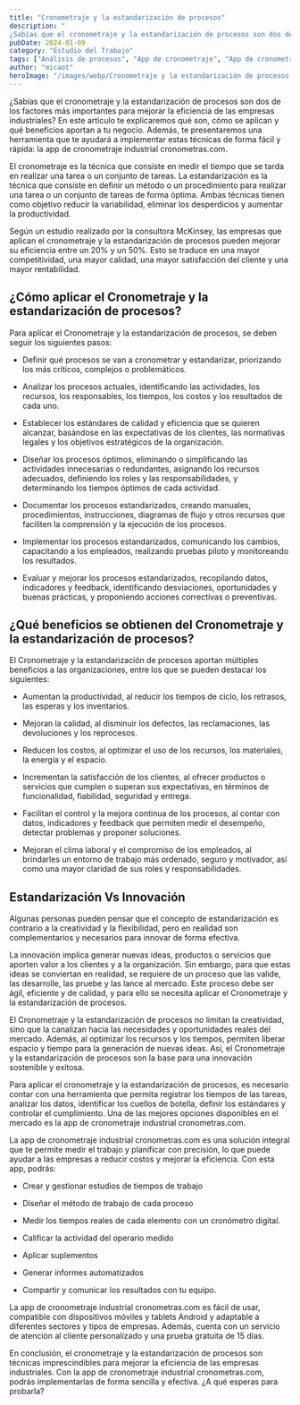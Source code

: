 ```yaml
---
title: "Cronometraje y la estandarización de procesos"
description: "
¿Sabías que el cronometraje y la estandarización de procesos son dos de los factores más importantes para mejorar la eficiencia de las empresas indus..."
pubDate: 2024-01-09
category: "Estudio del Trabajo"
tags: ["Análisis de procesos", "App de cronometraje", "App de cronometraje industrial", "Aumento de la productividad", "Beneficios de la estandarización", "Beneficios del cronometraje", "calidad", "Comunicación en equipo.", "costos", "Creatividad", "Cronometraje", "Cronometraje industrial", "Cronometras.com", "cronometras.com.", "CronometrasApp", "Diseño de procesos óptimos", "Documentación de procesos", "Eficiencia empresarial", "eficiencia industrial", "Eliminación de desperdicios", "Estándares de calidad", "estandarización", "Estandarización de procesos", "Estudio de tiempos", "Evaluación y mejora continua", "Flexibilidad", "Gestión de estudios de tiempos", "Herramienta de medición de tiempos", "Implementación de procesos", "Informes automatizados", "Informes de eficiencia", "Innovación", "Innovación y estandarización", "Medición de actividades", "Medición de tiempos de trabajo", "Mejora continua", "Mejora de la eficiencia", "Optimización de procesos", "Planificación de la producción", "Productividad", "Reducción de tiempos", "Rentabilidad", "Satisfacción del cliente"]
author: "micaot"
heroImage: "/images/webp/Cronometraje y la estandarización de procesos.webp"
---
```


¿Sabías que el cronometraje y la estandarización de procesos son dos de los factores más importantes para mejorar la eficiencia de las empresas industriales? En este artículo te explicaremos qué son, cómo se aplican y qué beneficios aportan a tu negocio. Además, te presentaremos una herramienta que te ayudará a implementar estas técnicas de forma fácil y rápida: la app de cronometraje industrial cronometras.com.

El cronometraje es la técnica que consiste en medir el tiempo que se tarda en realizar una tarea o un conjunto de tareas. La estandarización es la técnica que consiste en definir un método o un procedimiento para realizar una tarea o un conjunto de tareas de forma óptima. Ambas técnicas tienen como objetivo reducir la variabilidad, eliminar los desperdicios y aumentar la productividad.

Según un estudio realizado por la consultora McKinsey, las empresas que aplican el cronometraje y la estandarización de procesos pueden mejorar su eficiencia entre un 20% y un 50%. Esto se traduce en una mayor competitividad, una mayor calidad, una mayor satisfacción del cliente y una mayor rentabilidad.

## ¿Cómo aplicar el Cronometraje y la estandarización de procesos?

Para aplicar el Cronometraje y la estandarización de procesos, se deben seguir los siguientes pasos:

- Definir qué procesos se van a cronometrar y estandarizar, priorizando los más críticos, complejos o problemáticos.

- Analizar los procesos actuales, identificando las actividades, los recursos, los responsables, los tiempos, los costos y los resultados de cada uno.

- Establecer los estándares de calidad y eficiencia que se quieren alcanzar, basándose en las expectativas de los clientes, las normativas legales y los objetivos estratégicos de la organización.

- Diseñar los procesos óptimos, eliminando o simplificando las actividades innecesarias o redundantes, asignando los recursos adecuados, definiendo los roles y las responsabilidades, y determinando los tiempos óptimos de cada actividad.

- Documentar los procesos estandarizados, creando manuales, procedimientos, instrucciones, diagramas de flujo y otros recursos que faciliten la comprensión y la ejecución de los procesos.

- Implementar los procesos estandarizados, comunicando los cambios, capacitando a los empleados, realizando pruebas piloto y monitoreando los resultados.

- Evaluar y mejorar los procesos estandarizados, recopilando datos, indicadores y feedback, identificando desviaciones, oportunidades y buenas prácticas, y proponiendo acciones correctivas o preventivas.

## ¿Qué beneficios se obtienen del Cronometraje y la estandarización de procesos?

El Cronometraje y la estandarización de procesos aportan múltiples beneficios a las organizaciones, entre los que se pueden destacar los siguientes:

- Aumentan la productividad, al reducir los tiempos de ciclo, los retrasos, las esperas y los inventarios.

- Mejoran la calidad, al disminuir los defectos, las reclamaciones, las devoluciones y los reprocesos.

- Reducen los costos, al optimizar el uso de los recursos, los materiales, la energía y el espacio.

- Incrementan la satisfacción de los clientes, al ofrecer productos o servicios que cumplen o superan sus expectativas, en términos de funcionalidad, fiabilidad, seguridad y entrega.

- Facilitan el control y la mejora continua de los procesos, al contar con datos, indicadores y feedback que permiten medir el desempeño, detectar problemas y proponer soluciones.

- Mejoran el clima laboral y el compromiso de los empleados, al brindarles un entorno de trabajo más ordenado, seguro y motivador, así como una mayor claridad de sus roles y responsabilidades.

## Estandarización Vs Innovación

Algunas personas pueden pensar que el concepto de estandarización es contrario a la creatividad y la flexibilidad, pero en realidad son complementarios y necesarios para innovar de forma efectiva.

La innovación implica generar nuevas ideas, productos o servicios que aporten valor a los clientes y a la organización. Sin embargo, para que estas ideas se conviertan en realidad, se requiere de un proceso que las valide, las desarrolle, las pruebe y las lance al mercado. Este proceso debe ser ágil, eficiente y de calidad, y para ello se necesita aplicar el Cronometraje y la estandarización de procesos.

El Cronometraje y la estandarización de procesos no limitan la creatividad, sino que la canalizan hacia las necesidades y oportunidades reales del mercado. Además, al optimizar los recursos y los tiempos, permiten liberar espacio y tiempo para la generación de nuevas ideas. Así, el Cronometraje y la estandarización de procesos son la base para una innovación sostenible y exitosa.

Para aplicar el cronometraje y la estandarización de procesos, es necesario contar con una herramienta que permita registrar los tiempos de las tareas, analizar los datos, identificar los cuellos de botella, definir los estándares y controlar el cumplimiento. Una de las mejores opciones disponibles en el mercado es la app de cronometraje industrial cronometras.com.

La app de cronometraje industrial cronometras.com es una solución integral que te permite medir el trabajo y planificar con precisión, lo que puede ayudar a las empresas a reducir costos y mejorar la eficiencia. Con esta app, podrás:

- Crear y gestionar estudios de tiempos de trabajo

- Diseñar el método de trabajo de cada proceso

- Medir los tiempos reales de cada elemento con un cronómetro digital.

- Calificar la actividad del operario medido

- Aplicar suplementos

- Generar informes automatizados

- Compartir y comunicar los resultados con tu equipo.

La app de cronometraje industrial cronometras.com es fácil de usar, compatible con dispositivos móviles y tablets Android y adaptable a diferentes sectores y tipos de empresas. Además, cuenta con un servicio de atención al cliente personalizado y una prueba gratuita de 15 días.

En conclusión, el cronometraje y la estandarización de procesos son técnicas imprescindibles para mejorar la eficiencia de las empresas industriales. Con la app de cronometraje industrial cronometras.com, podrás implementarlas de forma sencilla y efectiva. ¿A qué esperas para probarla?